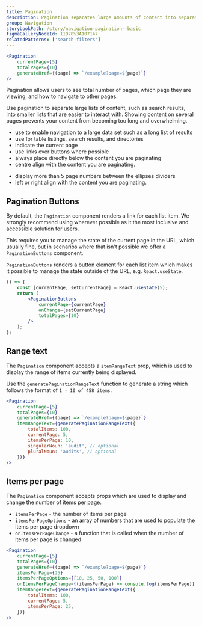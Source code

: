 ```yaml
---
title: Pagination
description: Pagination separates large amounts of content into separate pages, which helps reduce cognitive load.
group: Navigation
storybookPath: /story/navigation-pagination--basic
figmaGalleryNodeId: 11978%3A107147
relatedPatterns: ['search-filters']
---
```


```jsx live
<Pagination
	currentPage={5}
	totalPages={10}
	generateHref={(page) => `/example?page=${page}`}
/>
```

Pagination allows users to see total number of pages, which page they are viewing, and how to navigate to other pages.

Use pagination to separate large lists of content, such as search results, into smaller lists that are easier to interact with. Showing content on several pages prevents your content from becoming too long and overwhelming.

<DoHeading />

- use to enable navigation to a large data set such as a long list of results
- use for table listings, search results, and directories
- indicate the current page
- use links over buttons where possible
- always place directly below the content you are paginating
- centre align with the content you are paginating.

<DontHeading />

- display more than 5 page numbers between the ellipses dividers
- left or right align with the content you are paginating.

## Pagination Buttons

By default, the `Pagination` component renders a link for each list item. We strongly recommend using wherever possible as it the most inclusive and accessible solution for users.

This requires you to manage the state of the current page in the URL, which usually fine, but in scenarios where that isn't possible we offer a `PaginationButtons` component.

`PaginationButtons` renders a button element for each list item which makes it possible to manage the state outside of the URL, e.g. `React.useState`.

```jsx live
() => {
	const [currentPage, setCurrentPage] = React.useState(5);
	return (
		<PaginationButtons
			currentPage={currentPage}
			onChange={setCurrentPage}
			totalPages={10}
		/>
	);
};
```

## Range text

The `Pagination` component accepts a `itemRangeText` prop, which is used to display the range of items currently being displayed.

Use the `generatePaginationRangeText` function to generate a string which follows the format of `1 - 10 of 458 items`.

```jsx live
<Pagination
	currentPage={5}
	totalPages={10}
	generateHref={(page) => `/example?page=${page}`}
	itemRangeText={generatePaginationRangeText({
		totalItems: 100,
		currentPage: 5,
		itemsPerPage: 10,
		singularNoun: 'audit', // optional
		pluralNoun: 'audits', // optional
	})}
/>
```

## Items per page

The `Pagination` component accepts props which are used to display and change the number of items per page.

- `itemsPerPage` - the number of items per page
- `itemsPerPageOptions` - an array of numbers that are used to populate the items per page dropdown
- `onItemsPerPageChange` - a function that is called when the number of items per page is changed

```jsx live
<Pagination
	currentPage={5}
	totalPages={10}
	generateHref={(page) => `/example?page=${page}`}
	itemsPerPage={25}
	itemsPerPageOptions={[10, 25, 50, 100]}
	onItemsPerPageChange={(itemsPerPage) => console.log(itemsPerPage)}
	itemRangeText={generatePaginationRangeText({
		totalItems: 100,
		currentPage: 5,
		itemsPerPage: 25,
	})}
/>
```
